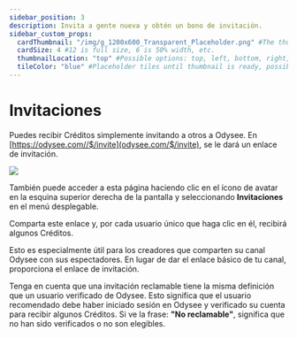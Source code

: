 ```yaml
---
sidebar_position: 3
description: Invita a gente nueva y obtén un bono de invitación.
sidebar_custom_props:
  cardThumbnail: "/img/g_1200x600_Transparent_Placeholder.png" #The thumbnail on the category card.
  cardSize: 4 #12 is full size, 6 is 50% width, etc.
  thumbnailLocation: "top" #Possible options: top, left, bottom, right, none
  tileColor: "blue" #Placeholder tiles until thumbnail is ready, possible options: blue, cream, darkpurple, lightpurple, mauve, orange, pink, none
---
```


# Invitaciones

Puedes recibir Créditos simplemente invitando a otros a Odysee. En [https://odysee.com//$/invite](odysee.com/$/invite), se le dará un enlace de invitación.

![](/img/en/category-monetization3.png)

También puede acceder a esta página haciendo clic en el ícono de avatar en la esquina superior derecha de la pantalla y seleccionando **Invitaciones** en el menú desplegable.

Comparta este enlace y, por cada usuario único que haga clic en él, recibirá algunos Créditos.

Esto es especialmente útil para los creadores que comparten su canal Odysee con sus espectadores. En lugar de dar el enlace básico de tu canal, proporciona el enlace de invitación.

Tenga en cuenta que una invitación reclamable tiene la misma definición que un usuario verificado de Odysee. Esto significa que el usuario recomendado debe haber iniciado sesión en Odysee y verificado su cuenta para recibir algunos Créditos. Si ve la frase: **"No reclamable"**, significa que no han sido verificados o no son elegibles.